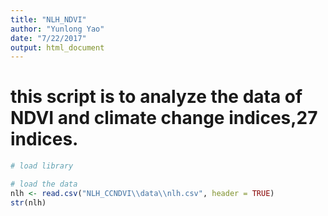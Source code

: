```yaml
---
title: "NLH_NDVI"
author: "Yunlong Yao"
date: "7/22/2017"
output: html_document
---
```

# this script is to analyze the data of NDVI and climate change indices,27 indices.

```r
# load library

# load the data
nlh <- read.csv("NLH_CCNDVI\\data\\nlh.csv", header = TRUE)
str(nlh)
```



